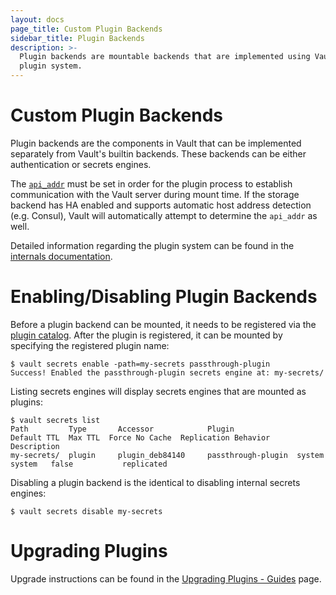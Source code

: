 ```yaml
---
layout: docs
page_title: Custom Plugin Backends
sidebar_title: Plugin Backends
description: >-
  Plugin backends are mountable backends that are implemented using Vault's
  plugin system.
---
```


# Custom Plugin Backends

Plugin backends are the components in Vault that can be implemented separately from Vault's
builtin backends. These backends can be either authentication or secrets engines.

The [`api_addr`][api_addr] must be set in order for the plugin process to establish
communication with the Vault server during mount time. If the storage backend
has HA enabled and supports automatic host address detection (e.g. Consul),
Vault will automatically attempt to determine the `api_addr` as well.

Detailed information regarding the plugin system can be found in the
[internals documentation](/docs/internals/plugins.html).

# Enabling/Disabling Plugin Backends

Before a plugin backend can be mounted, it needs to be registered via the
[plugin catalog](/docs/internals/plugins.html#plugin-catalog). After
the plugin is registered, it can be mounted by specifying the registered plugin name:

```text
$ vault secrets enable -path=my-secrets passthrough-plugin
Success! Enabled the passthrough-plugin secrets engine at: my-secrets/
```

Listing secrets engines will display secrets engines that are mounted as
plugins:

```text
$ vault secrets list
Path         Type       Accessor            Plugin              Default TTL  Max TTL  Force No Cache  Replication Behavior  Description
my-secrets/  plugin     plugin_deb84140     passthrough-plugin  system       system   false           replicated
```

Disabling a plugin backend is the identical to disabling internal secrets engines:

```text
$ vault secrets disable my-secrets
```

# Upgrading Plugins

Upgrade instructions can be found in the [Upgrading Plugins - Guides][upgrading_plugins]
page.

[api_addr]: /docs/configuration#api_addr
[upgrading_plugins]: /docs/upgrading/plugins.html
